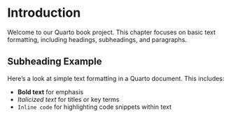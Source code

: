 # Introduction

Welcome to our Quarto book project. This chapter focuses on basic text formatting, including headings, subheadings, and paragraphs.

## Subheading Example

Here's a look at simple text formatting in a Quarto document. This includes:

- **Bold text** for emphasis
- *Italicized text* for titles or key terms
- `Inline code` for highlighting code snippets within text
